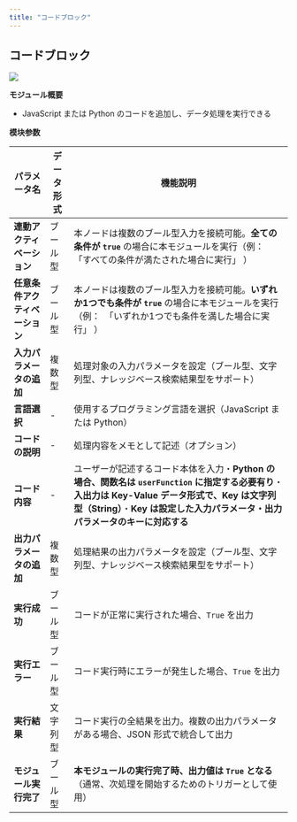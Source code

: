 ```yaml
---
title: "コードブロック"
---
```


## コードブロック

![](https://uxkpl4cba3j.feishu.cn/space/api/box/stream/download/asynccode/?code=MDc4MzdlNmY3YTYzZDIwMWRkNWIxNjJiMDM3NmQzNGNfNFpxelA3RVJBQTBaQUxvRTFtUGtRbGlrVld5T2ZLNU9fVG9rZW46V0FuTWJMaTdHbzNNS1h4WExRVmNuMzVRblpiXzE3NDMwNDI3OTU6MTc0MzA0NjM5NV9WNA)

**モジュール概要**

* JavaScript または Python のコードを追加し、データ処理を実行できる

**模块参数**

| パラメータ名            | データ形式 | 機能説明                                                                                                                                            |
| ----------------- | ----- | ----------------------------------------------------------------------------------------------------------------------------------------------- |
| **連動アクティベーション**   | ブール型  | 本ノードは複数のブール型入力を接続可能。**全ての条件が `true`&#x20;**&#x20;の場合に本モジュールを実行（例：　「すべての条件が満たされた場合に実行」 ）                                                         |
| **任意条件アクティベーション** | ブール型  | 本ノードは複数のブール型入力を接続可能。**いずれか1つでも条件が `true`&#x20;**&#x306E;場合に本モジュールを実行（例：　「いずれか1つでも条件を満した場合に実行」 ）                                                 |
| **入力パラメータの追加**    | 複数型   | 処理対象の入力パラメータを設定（ブール型、文字列型、ナレッジベース検索結果型をサポート）                                                                                                    |
| **言語選択**          | -     | 使用するプログラミング言語を選択（JavaScript または Python）                                                                                                         |
| **コードの説明**        | -     | 処理内容をメモとして記述（オプション）                                                                                                                             |
| **コード内容**         | -     | ユーザーが記述するコード本体を入力・**Python の場合、関数名は `userFunction` に指定する必要有り**・**入出力は Key-Value データ形式で、Key は文字列型（String）**・**Key は設定した入力パラメータ・出力パラメータのキーに対応する** |
| **出力パラメータの追加**    | 複数型   | 処理結果の出力パラメータを設定（ブール型、文字列型、ナレッジベース検索結果型をサポート）                                                                                                    |
| **実行成功**          | ブール型  | コードが正常に実行された場合、`True` を出力                                                                                                                       |
| **実行エラー**         | ブール型  | コード実行時にエラーが発生した場合、`True` を出力                                                                                                                    |
| **実行結果**          | 文字列型  | コード実行の全結果を出力。複数の出力パラメータがある場合、JSON 形式で統合して出力                                                                                                     |
| **モジュール実行完了**     | ブール型  | **本モジュールの実行完了時、出力値は `True` となる**（通常、次処理を開始するためのトリガーとして使用）                                                                                       |
